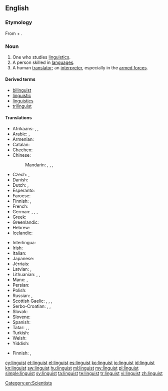 {{also|Linguist}}
==English==
{{wikipedia|dab=linguist|lang=en}}

===Etymology===
From {{etyl|la}} {{term|lingua||tongue|lang=la}} + {{term|-ist}}.

===Noun===
{{en-noun}}

# One who studies [[linguistics]].
# A person skilled in [[language]]s.
# A human [[translator]]; an [[interpreter]], especially in the [[armed forces]].

====Derived terms====
* [[bilinguist]]
* [[linguistic]]
* [[linguistics]]
* [[trilinguist]]

====Translations====
{{trans-top|one who studies linguistics}}
* Afrikaans: {{t-|af|taalkundige}}, {{t-|af|linguis}}, {{t-|af|taalwetenskaplike}}
* Arabic: {{t-|ar|لغوي|m|tr=lughawiy}},  {{t-|ar|عالم لغوي|m|tr=3aalim lughawiy}}
* Armenian: {{t-|hy|լեզվաբան|tr=lezvaban}}
* Catalan: {{t-|ca|lingüista|m|f}}
* Chechen: {{tø|ce|меттанийн Iлманча}}
* Chinese:
*: Mandarin: {{t|cmn|語言學家|sc=Hani}},  {{t|cmn|语言学家|tr=yǔyán xuéjiā|sc=Hani}},  {{t|cmn|語言學者|sc=Hani}},  {{t|cmn|语言学者|tr=yǔyán xuézhě|sc=Hani}}
* Czech: {{t-|cs|jazykovědec|m}}, {{t-|cs|lingvista|m}}
* Danish: {{t-|da|lingvist|m|f}}
* Dutch: {{t+|nl|taalkundige|m|f}}, {{t+|nl|linguïst|m}}
* Esperanto: {{t-|eo|lingvisto}}
* Faroese: {{t-|fo|málfrøðingur|m}}
* Finnish: {{t-|fi|kielitieteilijä}}, {{t-|fi|lingvistikko}}
* French: {{t+|fr|linguiste}}
* German: {{t+|de|Sprachwissenschaftler|m}}, {{t+|de|Linguist|m}}, {{t-|de|Sprachwissenschaftlerin|f}}, {{t-|de|Linguistin|f}}
* Greek: {{t+|el|γλωσσολόγος|m|f}}
* Greenlandic: {{t-|kl|oqaasilerisoq}}
* Hebrew: {{t+|he|בלשן|m|tr=balshan}}
* Icelandic: {{t-|is|málvísindamaður|m}}
{{trans-mid}}
* Interlingua: {{t-|ia|linguista}}
* Irish: {{t-|ga|teangeolaí|m}}
* Italian: {{t-|it|linguista|m|f}}
* Japanese: {{t-|ja|言語学者|tr=げんごがくしゃ, gengogakusha}}
* Jèrriais: {{tø|roa-jer|lîndgiste|m|f}}
* Latvian: {{t-|lv|valodnieks|m}}, {{t-|lv|lingvists|m}}
* Lithuanian: {{t-|lt|kalbininkas|m}}, {{t-|lt|lingvistas|m}}, {{t-|lt|kalbotyrininkas|m}}
* Manx: {{t-|gv|çhengeyder|m}}, {{t-|gv|glareydagh|m}}
* Persian: {{t-|fa|زبان‌شناس|tr=zaban-shenas|sc=fa-Arab}}
* Polish: {{t+|pl|językoznawca|m}}
* Russian: {{t+|ru|лингвист|m|tr=lingvíst}},  {{t+|ru|языковед|m|tr=jazykovéd}}
* Scottish Gaelic: {{t-|gd|cainntear|m}}, {{t-|gd|cànanaiche|m}}, {{t-|gd|teangaiche|m}}, {{t-|gd|teangair|m}}
* Serbo-Croatian: {{t-|sh|lingvist|m|alt=lìngvist}}, {{t-|sh|lingvistica|f|alt=lingvìstica}}, {{t-|sh|jezikoslovac|m|alt=jezikoslóvac}}
* Slovak: {{t-|sk|jazykovedec|m}}
* Slovene: {{t+|sl|jezikoslovec}}
* Spanish: {{t+|es|lingüista|m|f}}
* Tatar: {{t+|tt|телче|tr=telçe|sc=Cyrl}}, {{t-|tt|тел белгече|tr=tel belgeçe|sc=Cyrl}}, {{t-|tt|лингвист|tr=lingvist|sc=Cyrl}}
* Turkish: {{t+|tr|dilbilimci}}
* Welsh: {{t+|cy|ieithydd|m}}
* Yiddish: {{t-|yi|לינגוויסט|m|tr=lingvist|sc=Hebr}}
{{trans-bottom}}

{{trans-top|a person skilled in languages}}
* Finnish: {{t-|fi|kieliniekka}}, {{t-|fi|kielimies}}
{{trans-mid}}
{{trans-bottom}}

{{trans-top|a human translator; an interpreter, especially in the armed forces}}
{{trans-mid}}
{{trans-bottom}}

[[Category:en:Scientists]]

[[cy:linguist]]
[[et:linguist]]
[[el:linguist]]
[[es:linguist]]
[[ko:linguist]]
[[io:linguist]]
[[id:linguist]]
[[kn:linguist]]
[[sw:linguist]]
[[hu:linguist]]
[[ml:linguist]]
[[my:linguist]]
[[pl:linguist]]
[[simple:linguist]]
[[sv:linguist]]
[[ta:linguist]]
[[te:linguist]]
[[tr:linguist]]
[[vi:linguist]]
[[zh:linguist]]